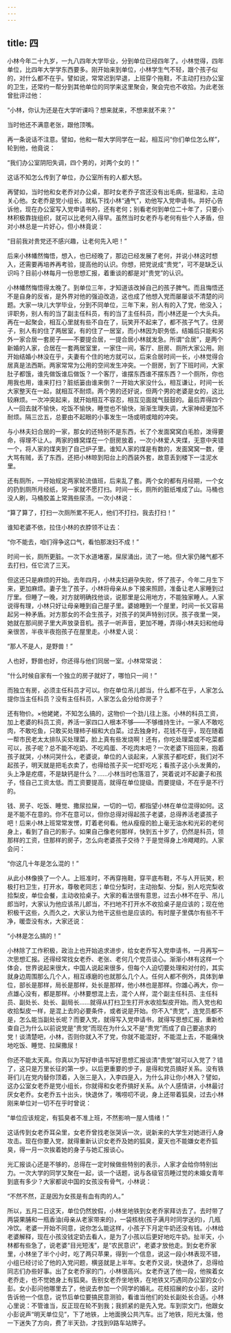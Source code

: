 ```yaml
---
---
---
```

title: 四
---




小林今年二十九岁，一九八四年大学毕业，分到单位已经四年了。小林觉得，四年单位，比四年大学学东西要多。刚开始来到单位，小林学生气不轻，跟个孩子似的，对什么都不在乎。譬如说，常常迟到早退，上班穿个拖鞋，不主动打扫办公室的卫生，还常约一帮分到其他单位的同学来这里聚会，聚会完也不收拾。为此老张曾批评过他：

“小林，你认为还是在大学听课吗？想来就来，不想来就不来？”

当时他还不满意老张，跟他顶嘴。

再一条说话不注意。譬如，他和一帮大学同学在一起，相互问“你们单位怎么样”，轮到他，他竟说：

“我们办公室阴阳失调，四个男的，对两个女的！”

这话不知怎么传到了单位，办公室所有的人都大怒。

再譬如，当时他和女老乔对办公桌，那时女老乔子宫还没有出毛病，挺温和，主动关心他。女老乔是党小组长，就私下找小林“通气”，劝他写入党申请书。并好心告诉他，现在办公室写入党申请书的，还有老何；别看老何到单位二十年了，只要小林积极靠拢组织，就可以比老何入得早。虽然当时女老乔与老何有些个人矛盾，但对小林总是一片好心，但小林竟说：

“目前我对贵党还不感兴趣，让老何先入吧！”

后来小林幡然悔悟，想入，也已经晚了，那边已经发展了老何，并说小林这时想入，还需要再培养再考验，提高他的认识。你想，把党说成“贵党”，可不是缺乏认识吗？目前小林每月一份思想汇报，着重谈的都是对“贵党”的认识。

小林幡然悔悟得太晚了。到单位三年，才知道该改掉自己的孩子脾气。而且悔悟还不是自身的反省，是外界对他的强迫改造，这也成了他想入党而屡屡谈不清楚的问题。大家一块儿大学毕业，分到不同单位，三年下来，别人有的入了党，他没入；评职务，别人有的当了副主任科员，有的当了主任科员，而小林还是一个大头兵。再在一起聚会，相互心里就有些不自在了，玩笑开不起来了，都不孩子气了。住房子，别人有的住了两居室，有的住了一居室，而小林因为职务低，结婚后只能和另外一家合居一套房子——不要提合居，一提合居小林就发急。所谓“合居”，是两个新婚的人家，合居在一套两居室里，一家住一间，客厅、厨房、厕所大家公用。刚开始结婚小林没在乎，夫妻有个住的地方就可以，后来合居时间一长，小林觉得合居真是法西斯。两家常常为公用的空间发生冲突。一个厨房，到了下班时间，大家肚子都饿，谁先做饭谁后做饭？一个客厅，谁摆东西谁不摆东西？一个厕所，你也用我也用，谁来打扫？脏纸篓由谁来倒？一开始大家没什么，相互谦让，时间一长大家整天在一起，就相互不耐烦。两个男的还好说，但两个男的老婆是女的，这比较麻烦。一次冲突起来，就开始相互不容忍，相互见面就气鼓鼓的。最后弄得四个人一回去就不愉快，吃饭不愉快，睡觉也不愉快，渐渐生理失调，大家神经更加不耐烦。隔三岔五，总要由不起眼的小事发生一场或明或暗的冲突。

与小林夫妇合居的一家，那女的还特别不是东西，长了个发面窝窝白毛脸，泼得要命，得理不让人。两家的蜂窝煤在一个厨房放着，一次小林爱人夹煤，无意中夹错一个，将人家的煤夹到了自己炉子里。谁知人家的煤是有数的，发面窝窝一数，便大骂有贼，丢了东西，还把小林晾到阳台上的西装外套，故意丢到楼下一洼泥水里。

还有厕所，一开始规定两家轮流值班，后来乱了套。两个女的都有月经期，一个女的扔到厕所月经纸，另一家就不愿打扫。时间一长，厕所的脏纸堆成了山。马桶也没人刷，马桶胶盖上常溅些尿渍。一次小林说：

“算了算了，打扫一次厕所累不死人，他们不打扫，我去打扫！”

谁知老婆不依，拉住小林的衣脖领不让去：

“你不能去，咱们得争这口气，看怕那泼妇不成！”

时间一长，厕所更脏。一次下水道堵塞，屎尿涌出，流了一地。但大家仍赌气都不去打扫，任它流了三天。

但这还只是麻烦的开始。去年四月，小林夫妇避孕失败，怀了孩子，今年二月生下来，更加麻烦。妻子生了孩子，小林将母亲从乡下接来照顾，准备让老人家睡到过厅里。但睡了一晚，对方就明确找他谈，说那里是公用地方，不能独家睡人。人家说得有理，小林只好让母亲睡到自己屋子里。婆媳睡到一个屋里，时间一长又容易起另一种矛盾。对方那女的不会生孩子，对孩子的哭声特别讨厌。孩子夜里一哭，她就在那间房子里大声放录音机。孩子一听声音，更加不睡，弄得小林夫妇和他母亲很苦，半夜半夜抱孩子在屋里走。小林爱人说：

“那人不是人，是野兽！”

人也好，野兽也好，你还得与他们同居一室。小林常常说：

“什么时候自家有一个独立的房子就好了，哪怕只一间！”

而独立有房，必须主任科员才可以。你在单位吊儿郎当，什么都不在乎，人家怎么提你当主任科员？没有主任科员，人家怎么会分给你房子？

还有物价。×他姥姥，不知怎么搞的，这物价一个劲儿往上涨。小林的科员工资，加上老婆的科员工资，养活一家四口人根本不够——不够维持生计。一家人不敢吃肉，不敢吃鱼，只敢买处理柿子椒和大白菜。过去独身时，花钱不在乎，现在随着一帮市民老太太排队买处理菜，脸上真有些发烧啊！还有，你吃处理菜或不吃菜都可以，孩子呢？总不能不吃奶、不吃鸡蛋、不吃肉末吧？一次老婆下班回来，抱着孩子就哭，小林问哭什么，老婆说，单位的人谈起来，人家孩子都吃虾，我们对不起孩子，明天就是把毛衣卖了，也得给孩子买一坨虾吃吃；看孩子这小头发黄的，头上净是疙瘩，不是缺钙是什么？……小林当时也落泪了，哭着说对不起妻子和孩子，怪自己工资太低。而工资要提高，就得在单位提级。而要提级，不在乎是不行的。

钱、房子、吃饭、睡觉、撒尿拉屎，一切的一切，都指望小林在单位混得如何。这是不能不在意的。你不在意可以，但你总得对得起孩子老婆，总得养活老婆孩子吧！后来小林上班常常发愣，盯着老何看。他从瘦瘦的脸上毫无油水和光彩的老何身上，看到了自己的影子。如果自己像老何那样，快到五十岁了，仍然是科员，领那样的工资，住那样的房子，怎么向老婆孩子交待？于是觉得身上冷飕飕的。人家会问：

“你这几十年是怎么混的！”

从此小林像换了一个人。上班准时，不再穿拖鞋，穿平底布鞋，不与人开玩笑，积极打扫卫生，打开水，尊敬老同志；单位分梨时，主动抬梨、分梨，别人吃完梨收拾梨皮，单位会餐，主动收拾桌子。大家的看法很有意思，过去小林不在乎、吊儿郎当时，大家认为他应该吊儿郎当，不扫地不打开水不收拾桌子是应该的；现在他积极干这些，久而久之，大家认为他干这些也是应该的。有时屋子里偶尔有些不干净，暖壶没有水，大家还说：

“小林是怎么搞的！”

小林除了工作积极，政治上也开始追求进步，给女老乔写入党申请书，一月再写一次思想汇报。还得经常找女老乔、老张、老何几个党员谈心。渐渐小林有这样一个体会，世界说起来很大，中国人说起来很多，但每个人迫切要处理和对付的，其实就身边周围那么几个人，相互琢磨的也就那么几个人。任何人都不例外，具体到单位，部长是那样，局长是那样，处长是那样，他小林也是那样。你雄心再大，你一点雄心没有，都是那样。小林要想混上去，混个人样，混个副主任科员、主任科员、副处长、处长、副局长……就得从打扫卫生打开水收拾梨皮开始。而入党也和收拾梨皮一样，是混上去的必要条件，或者说是开始。你不入“贵党”，连党员都不是，怎么能当副处长呢？而要入党，就得写入党申请书，就得写思想汇报，重新检查自己为什么以前说党是“贵党”而现在为什么又不是“贵党”而成了自己要追求的党！谈清楚吧，小林，否则你就入不了党，你就不能混好，不能混上去，不能痛快地吃饭、睡觉、拉屎撒尿！

你还不能太天真。你真以为写好申请书写好思想汇报谈清“贵党”就可以入党了？错了，这只是万里长征的第一步。以后更重要的步子，是得和党员搞好关系。没有铁哥们儿在党内替你顶着，入张三是入，入李四是入，为什么非让你小林入？譬如，这办公室女老乔是党小组长，你就得和女老乔搞好关系。从个人感情讲，小林最讨厌女老乔。女老乔五十出头，快退休了，嘴唠叨不说，身上还带着狐臭，过去小林刚来单位对一切不在乎时曾说：

“单位应该规定，有狐臭者不准上班，不然影响一屋人情绪！”

这话传到女老乔耳朵里，女老乔曾找老张哭诉一次，说新来的大学生对她进行人身攻击。现在你要入党，就得重新认识女老乔及她的狐臭，夏天也不能嫌女老乔狐臭，得一月一次挨着她的身子与她汇报谈心。

光汇报谈心还是不够的，总得在一定时候做些特别的表示，人家才会给你特别出力。一次大学的同学又聚在一起，谈一个话题，说与各级官员睡过觉的未婚女青年到底有多少？大家都说中国的女孩没有骨气，小林说：

“不然不然，正是因为女孩是有血有肉的人。”

所以，五月二日这天，单位仍然放假，小林坐地铁到女老乔家拜访去了。去时带了两袋果脯和一瓶香油(母亲从老家带来的)，一袋核桃(孩子满月时同学送的)，几瓶冷饮。老婆一开始不同意，说你怎么能这样，小孩子下月定牛奶还没有钱。小林给老婆解释，现在小孩没钱定奶去看人，是为了小孩以后更好地吃牛奶。扯半天，小林都有些急了，说老婆“目光短浅”，是“农民意识”，老婆才放他走。到女老乔家里，小林坐了半个小时，吃了两只苹果，得到一个信息，说这一段小林表现不错，小组已经讨论了他的入党问题，横竖就是上半年。女老乔又说，快退休了，总得给同志们办些好事。出了女老乔家的门，小林很高兴。女老乔送了他一段，他挨着女老乔走，也不觉她身上有狐臭。告别女老乔坐地铁，在地铁又巧遇同办公室的女小彭。女小彭问他哪里去了，他说去参加一个同学的婚礼。花枝招展的女小彭，这时告诉他一个信息，说节后单位要搞民意测验，看谁当他们的处长副处长合适。小林心里说：不管谁当，反正现在轮不到我；我抓紧的是先入党。车到崇文门，他跟女小彭说声“明天单位见”，下了地铁，上地面换公共汽车。出了地铁，阳光太强，他一下迷失了方向，费了半天劲，才找到9路车站牌子。